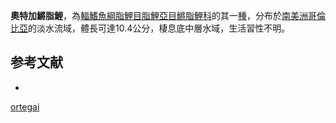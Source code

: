 {{Speciesbox
| status = NE
| status_system = IUCN3.1
| genus = Lebiasina
| species = ortegai
| authority = [[Ardila_Rodríguez|Ardila Rodríguez]], 2008
| synonyms = 
}}
'''奧特加鱂脂鯉'''，為[[輻鰭魚綱|輻鰭魚綱]][[脂鯉目|脂鯉目]][[脂鯉亞目|脂鯉亞目]][[鱂脂鯉科|鱂脂鯉科]]的其一[[種|種]]，分布於[[南美洲|南美洲]][[哥倫比亞|哥倫比亞]]的淡水流域，體長可達10.4公分，棲息底中層水域，生活習性不明。

==参考文献==
{{refbegin}}
*{{FishBase_species|genus=Lebiasina|species=ortegai|year=2013|month=10}}
{{refend}}
{{Taxonbar|from=Q6422230}}

[[Category:鱂脂鯉屬|ortegai]]